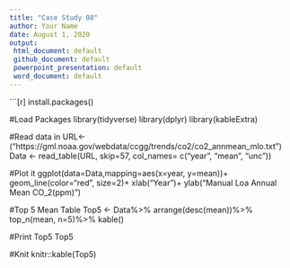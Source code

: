 ```yaml
---
title: "Case Study 08"
author: Your Name
date: August 1, 2020
output: 
 html_document: default
 github_document: default
 powerpoint_presentation: default
 word_document: default
---
```

```[r]
install.packages()

#Load Packages
library(tidyverse)
library(dplyr)
library(kableExtra)

#Read data in
URL<- ("https://gml.noaa.gov/webdata/ccgg/trends/co2/co2_annmean_mlo.txt")
Data <- read_table(URL, skip=57, col_names= c("year", "mean", "unc"))

#Plot it
ggplot(data=Data,mapping=aes(x=year, y=mean))+
geom_line(color="red", size=2)+
xlab("Year")+
ylab("Manual Loa Annual Mean CO_2(ppm)")

#Top 5 Mean Table
Top5 <- Data%>%
arrange(desc(mean))%>%
top_n(mean, n=5)%>%
kable()

#Print Top5
Top5


#Knit
knitr::kable(Top5)




